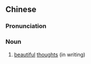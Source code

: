 {{also|绮思}}
==Chinese==
{{zh-forms|s=绮思}}

===Pronunciation===
{{zh-pron
|m=qǐsī
|cat=n
}}

===Noun===
{{zh-noun}}

# [[beautiful]] [[thought]]s (in writing)